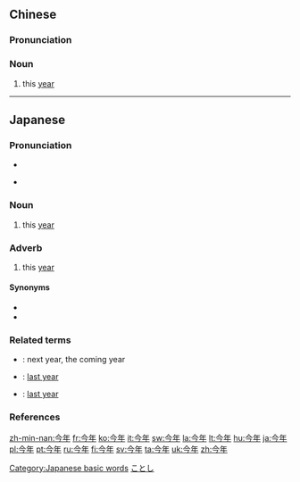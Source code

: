 ==Chinese==
{{zh-forms}}

===Pronunciation===
{{zh-pron
|m=jīnnián
|c=gam1 nin4,gam1 nin4-2
|h=pfs=n:kîm-ngièn/s:kîn-ngiàn
|mn=kin-nî
|cat=n
|ma=y
}}

===Noun===
{{zh-noun}}

# this [[year]]

{{zh-cat|Time}}

----

==Japanese==
{{ja-kanjitab|yomi=irr|sort=ことし}}
{{ja-kanjitab|こん|ねん|yomi=on}}

===Pronunciation===
* {{ja-pron|yomi=irr|ことし|acc=0|acc_ref=NHK}}

* {{ja-pron|yomi=on|こんねん|acc=1|acc_ref=NHK}}

===Noun===
{{ja-noun|ことし|こんねん}}

# this [[year]]

===Adverb===
{{ja-pos|ことし|adverb}}

# this [[year]]

====Synonyms====
* {{ja-r|今年度|こんねんど}}
* {{ja-r|本年|ほんねん}}

===Related terms===
* {{ja-r|来年|らいねん}}: next year, the coming year
* {{ja-r|去年|きょねん}}: [[last year]]
* {{ja-r|昨年|さくねん}}: [[last year]]

===References===
<references/>

[[Category:Japanese basic words]]
[[Category:ja:Time|ことし]]

[[zh-min-nan:今年]]
[[fr:今年]]
[[ko:今年]]
[[it:今年]]
[[sw:今年]]
[[la:今年]]
[[lt:今年]]
[[hu:今年]]
[[ja:今年]]
[[pl:今年]]
[[pt:今年]]
[[ru:今年]]
[[fi:今年]]
[[sv:今年]]
[[ta:今年]]
[[uk:今年]]
[[zh:今年]]